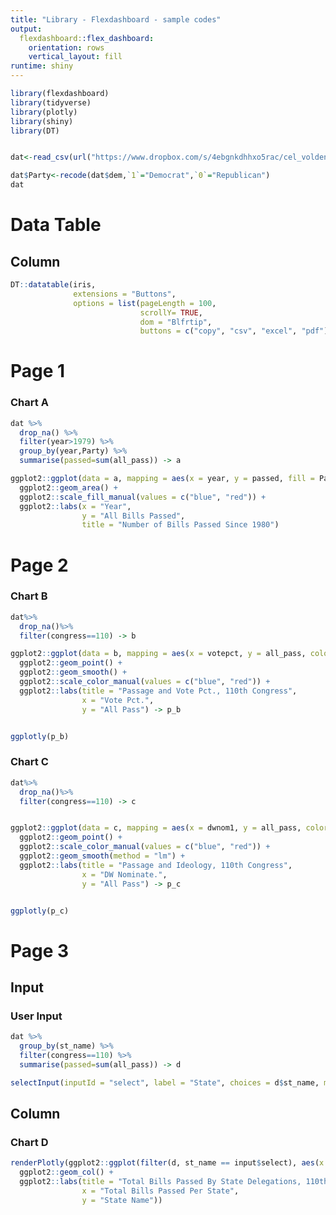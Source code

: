 ```yaml
---
title: "Library - Flexdashboard - sample codes"
output: 
  flexdashboard::flex_dashboard:
    orientation: rows
    vertical_layout: fill
runtime: shiny
---
```


```r
library(flexdashboard)
library(tidyverse)
library(plotly)
library(shiny)
library(DT)


dat<-read_csv(url("https://www.dropbox.com/s/4ebgnkdhhxo5rac/cel_volden_wiseman%20_coursera.csv?raw=1"))

dat$Party<-recode(dat$dem,`1`="Democrat",`0`="Republican")
dat


```


Data Table
=====================================================================

Column {data-width=1000}
--------------------------------------------------------------------

```r

DT::datatable(iris, 
              extensions = "Buttons",
              options = list(pageLength = 100, 
                             scrollY= TRUE,
                             dom = "Blfrtip",
                             buttons = c("copy", "csv", "excel", "pdf")))


```


Page 1
======

### Chart A


```r
dat %>% 
  drop_na() %>% 
  filter(year>1979) %>% 
  group_by(year,Party) %>% 
  summarise(passed=sum(all_pass)) -> a

ggplot2::ggplot(data = a, mapping = aes(x = year, y = passed, fill = Party)) +
  ggplot2::geom_area() +
  ggplot2::scale_fill_manual(values = c("blue", "red")) +
  ggplot2::labs(x = "Year",
                y = "All Bills Passed",
                title = "Number of Bills Passed Since 1980")

```

Page 2
======

### Chart B

```r

dat%>%
  drop_na()%>%
  filter(congress==110) -> b

ggplot2::ggplot(data = b, mapping = aes(x = votepct, y = all_pass, color = Party)) +
  ggplot2::geom_point() +
  ggplot2::geom_smooth() +
  ggplot2::scale_color_manual(values = c("blue", "red")) +
  ggplot2::labs(title = "Passage and Vote Pct., 110th Congress",
                x = "Vote Pct.",
                y = "All Pass") -> p_b


ggplotly(p_b)


```



### Chart C

```r
dat%>%
  drop_na()%>%
  filter(congress==110) -> c


ggplot2::ggplot(data = c, mapping = aes(x = dwnom1, y = all_pass, color = Party)) +
  ggplot2::geom_point() +
  ggplot2::scale_color_manual(values = c("blue", "red")) +
  ggplot2::geom_smooth(method = "lm") +
  ggplot2::labs(title = "Passage and Ideology, 110th Congress",
                x = "DW Nominate.",
                y = "All Pass") -> p_c


ggplotly(p_c)

```


Page 3
======

Input{.sidebar}
----------------------------------------------------------------
### User Input

```r
dat %>% 
  group_by(st_name) %>% 
  filter(congress==110) %>%
  summarise(passed=sum(all_pass)) -> d

selectInput(inputId = "select", label = "State", choices = d$st_name, multiple = TRUE, selected = d$st_name)
```

Column
----------------------------------------------------------------

### Chart D

```r
renderPlotly(ggplot2::ggplot(filter(d, st_name == input$select), aes(x = passed, y = st_name)) +
  ggplot2::geom_col() +
  ggplot2::labs(title = "Total Bills Passed By State Delegations, 110th Congress",
                x = "Total Bills Passed Per State",
                y = "State Name"))


```
